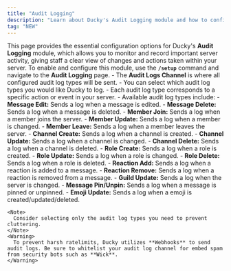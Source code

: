 ```yaml
---
title: "Audit Logging"
description: "Learn about Ducky's Audit Logging module and how to configure it."
tag: "NEW"
---
```


This page provides the essential configuration options for Ducky's **Audit Logging** module, which allows you to monitor and record important server activity, giving staff a clear view of changes and actions taken within your server. To enable and configure this module, use the **`/setup`** command and navigate to the **Audit Logging** page.
<Steps>
  <Step title="Audit Logs Channel" titleSize="h2">
    - The **Audit Logs Channel** is where all configured audit log types will be sent.
  </Step>
  <Step title="Audit Log Types" titleSize="h2">
    - You can select which audit log types you would like Ducky to log.
    - Each audit log type corresponds to a specific action or event in your server.
    - Available audit log types include:
      - **Message Edit:** Sends a log when a message is edited.
      - **Message Delete:** Sends a log when a message is deleted.
      - **Member Join:** Sends a log when a member joins the server.
      - **Member Update:** Sends a log when a member is changed.
      - **Member Leave:** Sends a log when a member leaves the server.
      - **Channel Create:** Sends a log when a channel is created.
      - **Channel Update:** Sends a log when a channel is changed.
      - **Channel Delete:** Sends a log when a channel is deleted.
      - **Role Create:** Sends a log when a role is created.
      - **Role Update:** Sends a log when a role is changed.
      - **Role Delete:** Sends a log when a role is deleted.
      - **Reaction Add:** Sends a log when a reaction is added to a message.
      - **Reaction Remove:** Sends a log when a reaction is removed from a message.
      - **Guild Update:** Sends a log when the server is changed.
      - **Message Pin/Unpin:** Sends a log when a message is pinned or unpinned.
      - **Emoji Update:** Sends a log when a emoji is created/updated/deleted.

    <Note>
      Consider selecting only the audit log types you need to prevent cluttering.
    </Note>
    <Warning>
      To prevent harsh ratelimits, Ducky utilizes **Webhooks** to send audit logs. Be sure to whitelist your audit log channel for embed spam from security bots such as **Wick**.
    </Warning>
  </Step>
</Steps>